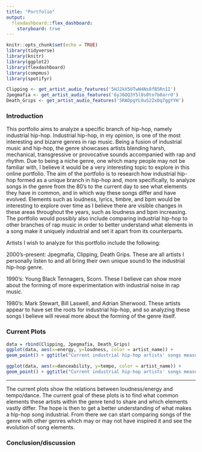 ```yaml
---
title: "Portfolio"
output: 
  flexdashboard::flex_dashboard:
    storyboard: true
---
```


```r
knitr::opts_chunk$set(echo = TRUE)
library(tidyverse)
library(knitr)
library(ggplot2)
library(flexdashboard)
library(compmus)
library(spotifyr)
```

```r
Clipping <- get_artist_audio_features('5HJ2kX5UTwN4Ns8fB5Rn1I')
Jpegmafia <- get_artist_audio_features('6yJ6QQ3Y5l0s0tn7b0arrO')
Death_Grips <- get_artist_audio_features('5RADpgYLOuS2ZxDq7ggYYH')
```

### Introduction

This portfolio aims to analyze a specific branch of hip-hop, namely industrial hip-hop. Industrial hip-hop, in my opinion, is one of the most interesting and bizarre genres in rap music. Being a fusion of industrial music and hip-hop, the genre showcases artists blending harsh, mechanical, transgressive or provocative sounds accompanied with rap and rhythm. Due to being a niche genre, one which many people may not be familiar with, I believe it would be a very interesting topic to explore in this online portfolio. The aim of the portfolio is to research how industrial hip-hop formed as a unique branch in hip-hop and, more specifically, to analyze songs in the genre from the 80’s to the current day to see what elements they have in common, and in which way these songs differ and have evolved. Elements such as loudness, lyrics, timbre, and bpm would be interesting to explore over time as I believe there are visible changes in these areas throughout the years, such as loudness and bpm increasing. The portfolio would possibly also include comparing industrial hip-hop to other branches of rap music in order to better understand what elements in a song make it uniquely industrial and set it apart from its counterparts.

Artists I wish to analyze for this portfolio include the following:

2000’s-present: Jpegmafia, Clipping, Death Grips. These are all artists I personally listen to and all bring their own unique sound to the industrial hip-hop genre.

1990’s: Young Black Tennagers, Scorn. These I believe can show more about the forming of more experimentation with industrial noise in rap music.

1980’s: Mark Stewart, Bill Laswell, and Adrian Sherwood. These artists appear to have set the roots for industrial hip-hop, and so analyzing these songs I believe will reveal more about the forming of the genre itself.

### Current Plots

```r
data = rbind(Clipping, Jpegmafia, Death_Grips)
ggplot(data, aes(x=energy, y=loudness, color = artist_name)) + 
geom_point() + ggtitle("Current industrial hip-hop artists' songs measured by Loudness and Energy")
```

```r
ggplot(data, aes(x=danceability, y=tempo, color = artist_name)) + 
geom_point() + ggtitle("Current industrial hip-hop artists' songs measured by tempo and danceability")
```

------------------------------------------------------------------------

The current plots show the relations between loudness/energy and tempo/dance. The current goal of these plots is to find what common elements these artists within the genre tend to share and which elements vastly differ. The hope is then to get a better understanding of what makes a hip-hop song industrial. From there we can start comparing songs of the genre with other genres which may or may not have inspired it and see the evolution of song elements.

### Conclusion/discussion
